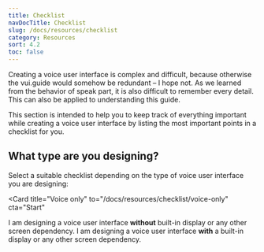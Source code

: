 ```yaml
---
title: Checklist
navDocTitle: Checklist
slug: /docs/resources/checklist
category: Resources
sort: 4.2
toc: false
---
```


Creating a voice user interface is complex and difficult, because otherwise the vui.guide would somehow be redundant – I hope not. As we learned from the <GatsbyLink to="/docs/behaviour/behaviour-of-speak#do-what-humans-already-do/">behavior of speak</GatsbyLink> part, it is also difficult to remember every detail. This can also be applied to understanding this guide.

This section is intended to help you to keep track of everything important while creating a voice user interface by listing the most important points in a checklist for you.

## What type are you designing?

Select a suitable checklist depending on the type of voice user interface you are designing:

<Card
  title="Voice only"
  to="/docs/resources/checklist/voice-only"
  cta="Start"
>
  I am designing a voice user interface <strong>without</strong> built-in display or any other
  screen dependency.
</Card>
<Card title="Voice user interface" to="/docs/resources/checklist/vui" cta="Start">
  I am designing a voice user interface  <strong>with</strong> a built-in display or any other
  screen dependency.
</Card>
